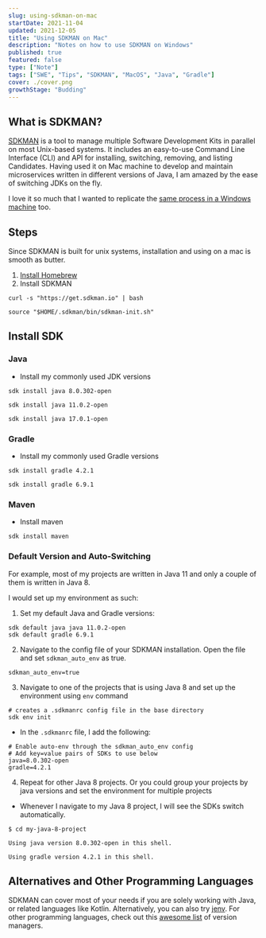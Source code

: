 ```yaml
---
slug: using-sdkman-on-mac
startDate: 2021-11-04
updated: 2021-12-05
title: "Using SDKMAN on Mac"
description: "Notes on how to use SDKMAN on Windows"
published: true
featured: false
type: ["Note"]
tags: ["SWE", "Tips", "SDKMAN", "MacOS", "Java", "Gradle"]
cover: ./cover.png
growthStage: "Budding"
---
```


<BasicImage
  src="https://res.cloudinary.com/wtkw/image/upload/v1636369619/waltertengcom/garden/using-sdkman-on-mac/cover_lhe8kn.png"
  alt="cover"
/>

## What is SDKMAN?

[SDKMAN](https://sdkman.io/) is a tool to manage multiple Software Development Kits in parallel on most Unix-based systems. It includes an easy-to-use Command Line Interface (CLI) and API for installing, switching, removing, and listing Candidates. Having used it on Mac machine to develop and maintain microservices written in different versions of Java, I am amazed by the ease of switching JDKs on the fly.

I love it so much that I wanted to replicate the [same process in a Windows machine](/garden/using-sdkman-on-windows) too.

## Steps

Since SDKMAN is built for unix systems, installation and using on a mac is smooth as butter.

1. [Install Homebrew](https://docs.brew.sh/Homebrew-on-Linux#install)
2. Install SDKMAN

```
curl -s "https://get.sdkman.io" | bash

source "$HOME/.sdkman/bin/sdkman-init.sh"
```

## Install SDK

### Java

- Install my commonly used JDK versions

```
sdk install java 8.0.302-open

sdk install java 11.0.2-open

sdk install java 17.0.1-open
```

### Gradle

- Install my commonly used Gradle versions

```
sdk install gradle 4.2.1

sdk install gradle 6.9.1
```

### Maven

- Install maven

```
sdk install maven
```

### Default Version and Auto-Switching

For example, most of my projects are written in Java 11 and only a couple of them is written in Java 8.

I would set up my environment as such:

1. Set my default Java and Gradle versions:

```
sdk default java java 11.0.2-open
sdk default gradle 6.9.1
```

2. Navigate to the config file of your SDKMAN installation. Open the file and set `sdkman_auto_env` as true.

```
sdkman_auto_env=true
```

3. Navigate to one of the projects that is using Java 8 and set up the environment using `env` command

```
# creates a .sdkmanrc config file in the base directory
sdk env init
```

- In the `.sdkmanrc` file, I add the following:

```
# Enable auto-env through the sdkman_auto_env config
# Add key=value pairs of SDKs to use below
java=8.0.302-open
gradle=4.2.1
```

4. Repeat for other Java 8 projects. Or you could group your projects by java versions and set the environment for multiple projects

- Whenever I navigate to my Java 8 project, I will see the SDKs switch automatically.

```
$ cd my-java-8-project

Using java version 8.0.302-open in this shell.

Using gradle version 4.2.1 in this shell.
```

## Alternatives and Other Programming Languages

SDKMAN can cover most of your needs if you are solely working with Java, or related languages like Kotlin. Alternatively, you can also try [jenv](https://github.com/jenv/jenv). For other programming languages, check out this [awesome list](https://github.com/bernardoduarte/awesome-version-managers) of version managers.
